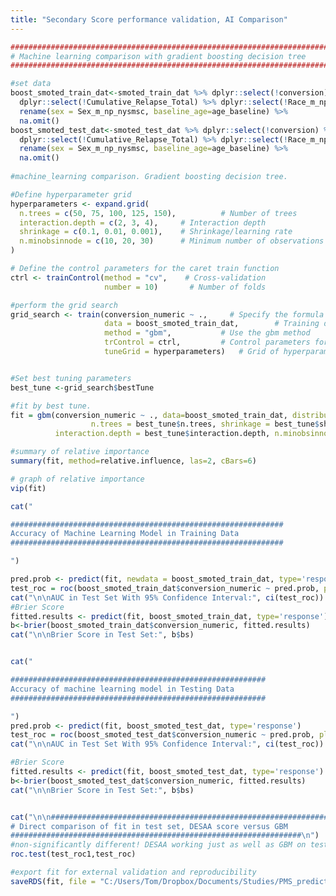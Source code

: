 ---
title: "Secondary Score performance validation, AI Comparison"
---

```{r}

########################################################################
# Machine learning comparison with gradient boosting decision tree
########################################################################

#set data
boost_smoted_train_dat<-smoted_train_dat %>% dplyr::select(!conversion) %>% dplyr::select(!desaa) %>% 
  dplyr::select(!Cumulative_Relapse_Total) %>% dplyr::select(!Race_m_np_nysmsc) %>% 
  rename(sex = Sex_m_np_nysmsc, baseline_age=age_baseline) %>% 
  na.omit()
boost_smoted_test_dat<-smoted_test_dat %>% dplyr::select(!conversion) %>% dplyr::select(!desaa) %>% 
  dplyr::select(!Cumulative_Relapse_Total) %>% dplyr::select(!Race_m_np_nysmsc) %>% 
  rename(sex = Sex_m_np_nysmsc, baseline_age=age_baseline) %>% 
  na.omit()
  
#machine_learning comparison. Gradient boosting decision tree. 

#Define hyperparameter grid
hyperparameters <- expand.grid(
  n.trees = c(50, 75, 100, 125, 150),          # Number of trees
  interaction.depth = c(2, 3, 4),     # Interaction depth
  shrinkage = c(0.1, 0.01, 0.001),    # Shrinkage/learning rate
  n.minobsinnode = c(10, 20, 30)      # Minimum number of observations in a terminal node
)

# Define the control parameters for the caret train function
ctrl <- trainControl(method = "cv",    # Cross-validation
                     number = 10)       # Number of folds

#perform the grid search
grid_search <- train(conversion_numeric ~ .,     # Specify the formula for the model
                     data = boost_smoted_train_dat,        # Training data
                     method = "gbm",           # Use the gbm method
                     trControl = ctrl,         # Control parameters for the train function
                     tuneGrid = hyperparameters)   # Grid of hyperparameters


#Set best tuning parameters
best_tune <-grid_search$bestTune

#fit by best tune. 
fit = gbm(conversion_numeric ~ ., data=boost_smoted_train_dat, distribution = "bernoulli",
                  n.trees = best_tune$n.trees, shrinkage = best_tune$shrinkage, 
          interaction.depth = best_tune$interaction.depth, n.minobsinnode = best_tune$n.minobsinnode)

#summary of relative importance
summary(fit, method=relative.influence, las=2, cBars=6)

# graph of relative importance
vip(fit)
```



```{r}
cat("

#############################################################
Accuracy of Machine Learning Model in Training Data
#############################################################

")

pred.prob <- predict(fit, newdata = boost_smoted_train_dat, type='response')
test_roc = roc(boost_smoted_train_dat$conversion_numeric ~ pred.prob, plot=TRUE, print.auc=TRUE)
cat("\n\nAUC in Test Set With 95% Confidence Interval:", ci(test_roc))
#Brier Score
fitted.results <- predict(fit, boost_smoted_train_dat, type='response')
b<-brier(boost_smoted_train_dat$conversion_numeric, fitted.results)
cat("\n\nBrier Score in Test Set:", b$bs)


cat("

#########################################################
Accuracy of machine learning model in Testing Data
#########################################################

")
pred.prob <- predict(fit, boost_smoted_test_dat, type='response')
test_roc = roc(boost_smoted_test_dat$conversion_numeric ~ pred.prob, plot=TRUE, print.auc=TRUE)
cat("\n\nAUC in Test Set With 95% Confidence Interval:", ci(test_roc))

#Brier Score
fitted.results <- predict(fit, boost_smoted_test_dat, type='response')
b<-brier(boost_smoted_test_dat$conversion_numeric, fitted.results)
cat("\n\nBrier Score in Test Set:", b$bs)


cat("\n\n#################################################################
# Direct comparison of fit in test set, DESAA score versus GBM
#################################################################\n")
#non-significantly different! DESAA working just as well as GBM on test set
roc.test(test_roc1,test_roc)

```


```{r}
#export fit for external validation and reproducibility
saveRDS(fit, file = "C:/Users/Tom/Dropbox/Documents/Studies/PMS_prediction/Analyses/Buffalo/databases_processed/gbm_model_fit_22june2023")

```

